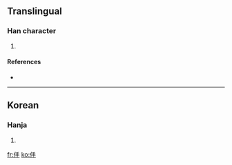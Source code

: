 ==Translingual==

===Han character===
{{Han char|rn=9|rad=人|as=04|sn=6|four=|canj=人手 (OQ)}}

# {{defn|Han}}

====References====
* {{Han ref|kx=0096.121|dkj=|dj=|hdz=|uh=343F|ud=13375|bh=|bd=}}

----

==Korean==

===Hanja===
{{ko-hanja|hangeul=격|rv=gyeok|mr=kyŏk|y=kyek|eumhun=치다|ehrv=chida|ehmr=ch'ida|ehy=chita}}

# {{defn|Korean}}

[[fr:㐿]]
[[ko:㐿]]